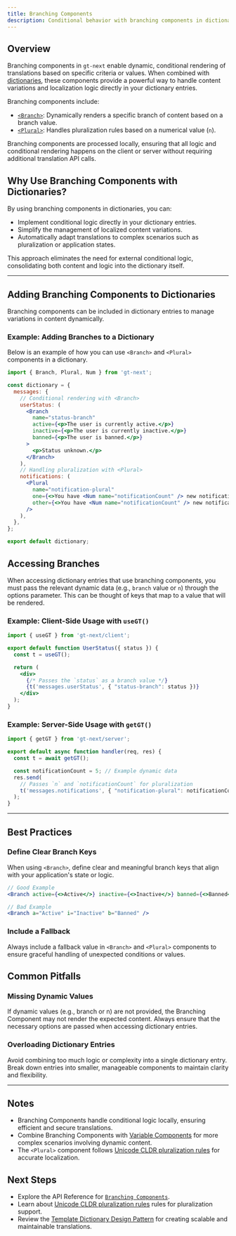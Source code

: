 ```yaml
---
title: Branching Components
description: Conditional behavior with branching components in dictionary entries
---
```


## Overview

Branching components in `gt-next` enable dynamic, conditional rendering of translations based on specific criteria or values.
When combined with [dictionaries](/docs/next/reference/dictionaries/dictionaries),
these components provide a powerful way to handle content variations and localization logic directly in your dictionary entries.

Branching components include:
 * [`<Branch>`](/docs/next/api/components/branch): Dynamically renders a specific branch of content based on a branch value.
 * [`<Plural>`](/docs/next/api/components/plural): Handles pluralization rules based on a numerical value (`n`).

 <Callout>
    Branching components are processed locally, ensuring that all logic and conditional rendering happens on the client or server without requiring additional translation API calls.
</Callout>

## Why Use Branching Components with Dictionaries?

By using branching components in dictionaries, you can:
 * Implement conditional logic directly in your dictionary entries.
 * Simplify the management of localized content variations.
 * Automatically adapt translations to complex scenarios such as pluralization or application states.

This approach eliminates the need for external conditional logic, consolidating both content and logic into the dictionary itself.

---

## Adding Branching Components to Dictionaries

Branching components can be included in dictionary entries to manage variations in content dynamically.

### Example: Adding Branches to a Dictionary

Below is an example of how you can use `<Branch>` and `<Plural>` components in a dictionary.

```jsx title="src/dictionary.js" copy
import { Branch, Plural, Num } from 'gt-next';

const dictionary = {
  messages: {
    // Conditional rendering with <Branch>
    userStatus: (
      <Branch
        name="status-branch"
        active={<p>The user is currently active.</p>}
        inactive={<p>The user is currently inactive.</p>}
        banned={<p>The user is banned.</p>}
      >
        <p>Status unknown.</p>
      </Branch>
    ),
    // Handling pluralization with <Plural>
    notifications: (
      <Plural
        name="notification-plural"
        one={<>You have <Num name="notificationCount" /> new notification.</>}
        other={<>You have <Num name="notificationCount" /> new notifications.</>}
      />
    ),
  },
};

export default dictionary;
```

## Accessing Branches

When accessing dictionary entries that use branching components, you must pass the relevant dynamic data (e.g., `branch` value or `n`)
through the options parameter. This can be thought of keys that map to a value that will be rendered.

### Example: Client-Side Usage with `useGT()`

```jsx title="src/components/UserStatus.js" copy
import { useGT } from 'gt-next/client';

export default function UserStatus({ status }) {
  const t = useGT();

  return (
    <div>
      {/* Passes the `status` as a branch value */}
      {t('messages.userStatus', { "status-branch": status })}
    </div>
  );
}
```

### Example: Server-Side Usage with `getGT()`

```jsx title="src/pages/Notifications.js" copy
import { getGT } from 'gt-next/server';

export default async function handler(req, res) {
  const t = await getGT();

  const notificationCount = 5; // Example dynamic data
  res.send(
    // Passes `n` and `notificationCount` for pluralization
    t('messages.notifications', { "notification-plural": notificationCount, "notificationCount": notificationCount })
  );
}
```

---

## Best Practices

### Define Clear Branch Keys

When using `<Branch>`, define clear and meaningful branch keys that align with your application's state or logic.

```jsx copy
// Good Example
<Branch active={<>Active</>} inactive={<>Inactive</>} banned={<>Banned</>} />

// Bad Example
<Branch a="Active" i="Inactive" b="Banned" />
```

### Include a Fallback

Always include a fallback value in `<Branch>` and `<Plural>` components to ensure graceful handling of unexpected conditions or values.

## Common Pitfalls

### Missing Dynamic Values

If dynamic values (e.g., branch or n) are not provided, the Branching Component may not render the expected content.
Always ensure that the necessary options are passed when accessing dictionary entries.

### Overloading Dictionary Entries

Avoid combining too much logic or complexity into a single dictionary entry.
Break down entries into smaller, manageable components to maintain clarity and flexibility.

---

## Notes
 * Branching Components handle conditional logic locally, ensuring efficient and secure translations.
 * Combine Branching Components with [Variable Components](/docs/next/reference/dictionaries/variable-components) for more complex scenarios involving dynamic content.
 * The `<Plural>` component follows [Unicode CLDR pluralization rules](https://cldr.unicode.org/index/cldr-spec/plural-rules) for accurate localization.

## Next Steps
 * Explore the API Reference for [`Branching Components`](/docs/next/api/components/branch).
 * Learn about [Unicode CLDR pluralization rules](https://cldr.unicode.org/index/cldr-spec/plural-rules) rules for pluralization support.
 * Review the [Template Dictionary Design Pattern](/docs/next/reference/dictionaries/dictionaries) for creating scalable and maintainable translations.